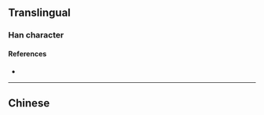 {{character info}}
==Translingual==

===Han character===
{{Han char|rn=46|rad=山|as=05|sn=8|four=|canj=FBU|ids=⿱𰃮山,⿱𭕄冚}}

====References====
* {{Han ref|kx=0310.071|hdz=10768.130|uh=5CC3|ud=23747}}

----

==Chinese==
{{zh-see|嶨}}